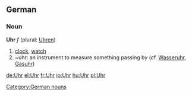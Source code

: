 ==German==

===Noun===
'''Uhr''' ''f'' (plural: [[Uhren]])

# [[clock]], [[watch]]
# ~uhr: an instrument to measure something passing by (cf. [[Wasseruhr]], [[Gasuhr]])

[[Category:German nouns]]

[[de:Uhr]]
[[el:Uhr]]
[[fr:Uhr]]
[[io:Uhr]]
[[hu:Uhr]]
[[pl:Uhr]]